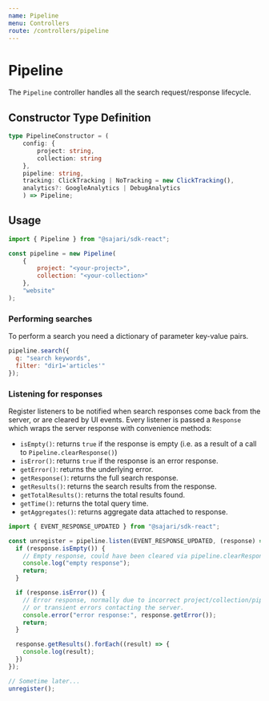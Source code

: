```yaml
---
name: Pipeline
menu: Controllers
route: /controllers/pipeline
---
```


# Pipeline

The `Pipeline` controller handles all the search request/response lifecycle.

## Constructor Type Definition
```typescript
type PipelineConstructor = (
    config: {
        project: string,
        collection: string
    },
    pipeline: string,
    tracking: ClickTracking | NoTracking = new ClickTracking(),
    analytics?: GoogleAnalytics | DebugAnalytics
    ) => Pipeline;
```

## Usage

```javascript
import { Pipeline } from "@sajari/sdk-react";

const pipeline = new Pipeline(
    {
        project: "<your-project>",
        collection: "<your-collection>"
    },
    "website"
);
```

### Performing searches

To perform a search you need a dictionary of parameter key-value pairs.

```javascript
pipeline.search({
  q: "search keywords",
  filter: "dir1='articles'"
});
```

### Listening for responses

Register listeners to be notified when search responses come back from the server, or are cleared by UI events.  Every listener is passed a `Response` which wraps the server response with convenience methods:

* `isEmpty()`: returns `true` if the response is empty (i.e. as a result of a call to `Pipeline.clearResponse()`)
* `isError()`: returns `true` if the response is an error response.
* `getError()`: returns the underlying error.
* `getResponse()`: returns the full search response.
* `getResults()`: returns the search results from the response.
* `getTotalResults()`: returns the total results found.
* `getTime()`: returns the total query time.
* `getAggregates()`: returns aggregate data attached to response.

```javascript
import { EVENT_RESPONSE_UPDATED } from "@sajari/sdk-react";

const unregister = pipeline.listen(EVENT_RESPONSE_UPDATED, (response) => {
  if (response.isEmpty()) {
    // Empty response, could have been cleared via pipeline.clearResponse()
    console.log("empty response");
    return;
  }

  if (response.isError()) {
    // Error response, normally due to incorrect project/collection/pipeline
    // or transient errors contacting the server.
    console.error("error response:", response.getError());
    return;
  }

  response.getResults().forEach((result) => {
    console.log(result);
  })
});

// Sometime later...
unregister();
```